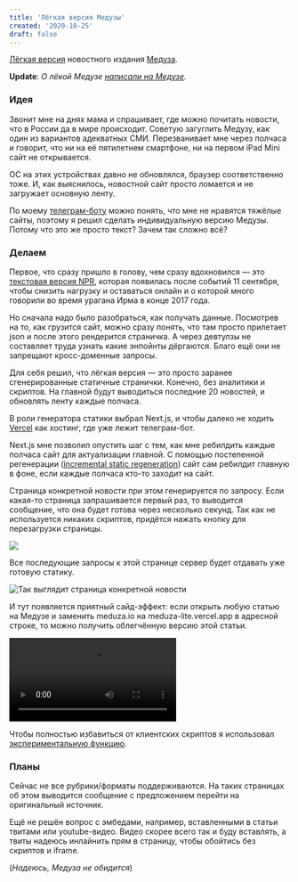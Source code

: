 ```yaml
---
title: 'Лёгкая версия Медузы'
created: '2020-10-25'
draft: false
---
```


[Лёгкая версия](https://meduza-lite.vercel.app/) новостного издания [Медуза](https://meduza.io).

**Update**: _О лёкой Медузе [написали на Медузе](https://meduza.io/shapito/2020/10/29/u-mamy-razrabotchika-iz-samary-ne-gruzilas-meduza-on-sdelal-dlya-nee-oblegchennuyu-versiyu-sayta-i-ne-zrya-teper-mama-prochitaet-o-syne-v-novostyah)._

### Идея

Звонит мне на днях мама и спрашивает, где можно почитать новости, что в России да в мире происходит. Советую загуглить Медузу, как один из вариантов адекватных СМИ. Перезванивает мне через полчаса и говорит, что ни на её пятилетнем смартфоне, ни на первом iPad Mini сайт не открывается.

ОС на этих устройствах давно не обновлялся, браузер соответственно тоже. И, как выяснилось, новостной сайт просто ломается и не загружает основную ленту.

По моему [телеграм-боту](/posts/2020/webpage-to-pdf-bot.mdx) можно понять, что мне не нравятся тяжёлые сайты, поэтому я решил сделать индивидуальную версию Медузы. Потому что это же просто текст? Зачем так сложно всё?

### Делаем

Первое, что сразу пришло в голову, чем сразу вдохновился — это [текстовая версия NPR](https://text.npr.org/), которая появилась после событий 11 сентября, чтобы снизить нагрузку и оставаться онлайн и о которой много говорили во время урагана Ирма в конце 2017 года.

Но сначала надо было разобраться, как получать данные. Посмотрев на то, как грузится сайт, можно сразу понять, что там просто прилетает json и после этого рендерится страничка. А через девтулзы не составляет труда узнать какие энпойнты дёргаются. Благо ещё они не запрещают кросс-доменные запросы.

Для себя решил, что лёгкая версия — это просто заранее сгенерированные статичные странички. Конечно, без аналитики и скриптов. На главной будут выводиться последние 20 новостей, и обновлять ленту каждые полчаса.

В роли генератора статики выбрал Next.js, и чтобы далеко не ходить [Vercel](https://vercel.com/) как хостинг, где уже лежит телеграм-бот.

Next.js мне позволил опустить шаг с тем, как мне ребилдить каждые полчаса сайт для актуализации главной.
С помощью постепенной регенерации ([incremental static regeneration](https://nextjs.org/docs/basic-features/data-fetching#incremental-static-regeneration)) сайт сам ребилдит главную в фоне, если каждые полчаса кто-то заходит на сайт.

Страница конкретной новости при этом генерируется по запросу. Если какая-то страница запрашивается первый раз, то выводится сообщение, что она будет готова через несколько секунд. Так как не используется никаких скриптов, придётся нажать кнопку для перезагрузки страницы.

![](https://i.vas3k.club/50c9d1b0f74fd35d0eaf7696430605c5d848f578f42393ffab1819dbba53226d.jpg)

Все последующие запросы к этой странице сервер будет отдавать уже готовую статику.

![Так выглядит страница конкретной новости](https://i.vas3k.club/8ae005b15e89a46cb823d8a0e34cb3a48eb4f4529f583db12ce9152ec89cef8d.jpg)

И тут появляется приятный сайд-эффект: если открыть любую статью на Медузе и заменить meduza.io на meduza-lite.vercel.app в адресной строке, то можно получить облегчённую версию этой статьи.

![Пример, как можно получить облегчённую версию](https://i.vas3k.club/4d225712872cae19e4ba73eef22d7101602432ccd52bbcd87baf4608010ddc70.mp4)

Чтобы полностью избавиться от клиентских скриптов я использовал [экспериментальную функцию](https://github.com/vercel/next.js/pull/11949).

### Планы

Сейчас не все рубрики/форматы поддерживаются. На таких страницах об этом выводится сообщение с предложением перейти на оригинальный источник.

Ещё не решён вопрос с эмбедами, например, вставленными в статьи твитами или youtube-видео. Видео скорее всего так и буду вставлять, а твиты надеюсь инлайнить прям в страницу, чтобы обойтись без скриптов и iframe.

(_Надеюсь, Медуза не обидится_)

